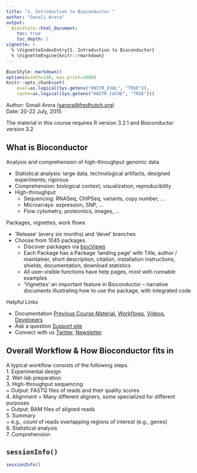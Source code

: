 ```yaml
---
title: "1. Introduction to Bioconductor "
author: "Sonali Arora"
output:
  BiocStyle::html_document:
    toc: true
    toc_depth: 2
vignette: >
  % \VignetteIndexEntry{1. Introduction to Bioconductor}
  % \VignetteEngine{knitr::rmarkdown}
---
```

```r
BiocStyle::markdown()
options(width=100, max.print=1000)
knitr::opts_chunk$set(
    eval=as.logical(Sys.getenv("KNITR_EVAL", "TRUE")),
    cache=as.logical(Sys.getenv("KNITR_CACHE", "TRUE")))
```
Author: Sonali Arora (<a
  href="mailto:sarora@fredhutch.org">sarora@fredhutch.org</a>)<br/ >
Date: 20-22 July, 2015<br />

The material in this course requires R version 3.2.1 and Bioconductor
version 3.2


## What is Bioconductor 

Analysis and comprehension of high-throughput genomic data

- Statistical analysis: large data, technological artifacts, designed
  experiments; rigorous
- Comprehension: biological context, visualization, reproducibility
- High-throughput
    + Sequencing: RNASeq, ChIPSeq, variants, copy number, ...
    + Microarrays: expression, SNP, ...
    + Flow cytometry, proteomics, images, ...

Packages, vignettes, work flows

- 'Release' (every six months) and 'devel' branches
- Choose from 1045 packages.
     + Discover packages via 
     [biocViews](http://bioconductor.org/packages/devel/BiocViews.html#___Software)
     + Each Package has a Package 'landing page' with Title, 
       author / maintainer, short description, citation, 
       installation instructions, shields, documentation, download statistics 
     + All user-visible functions have help pages, most with runnable examples
     + 'Vignettes' an important feature in Bioconductor -- narrative
       documents illustrating how to use the package, with integrated code

Helpful Links  

- Documentation
[Previous Course Material](http://bioconductor.org/help/course-materials/),
[Workflows](http://bioconductor.org/help/workflows/),
[Videos](https://www.youtube.com/user/bioconductor),
[Developers](http://bioconductor.org/developers/) 
- Ask a question 
[Support site](https://support.bioconductor.org) 
- Connect with us 
[Twitter](https://twitter.com/Bioconductor), 
[Newsletter](http://bioconductor.org/help/newsletters/2015_July/)


## Overall Workflow & How Bioconductor fits in 

A typical workflow consists of the following steps.  
1. Experimental design  
2. Wet-lab preparation  
3. High-throughput sequencing  
       + Output: FASTQ files of reads and their quality scores  
4. Alignment
       + Many different aligners, some specialized for different purposes  
       + Output: BAM files of aligned reads  
5. Summary  
       + e.g., _count_ of reads overlapping regions of interest (e.g., genes)  
6. Statistical analysis  
7. Comprehension  

## `sessionInfo()`

```r
sessionInfo()
```










  
